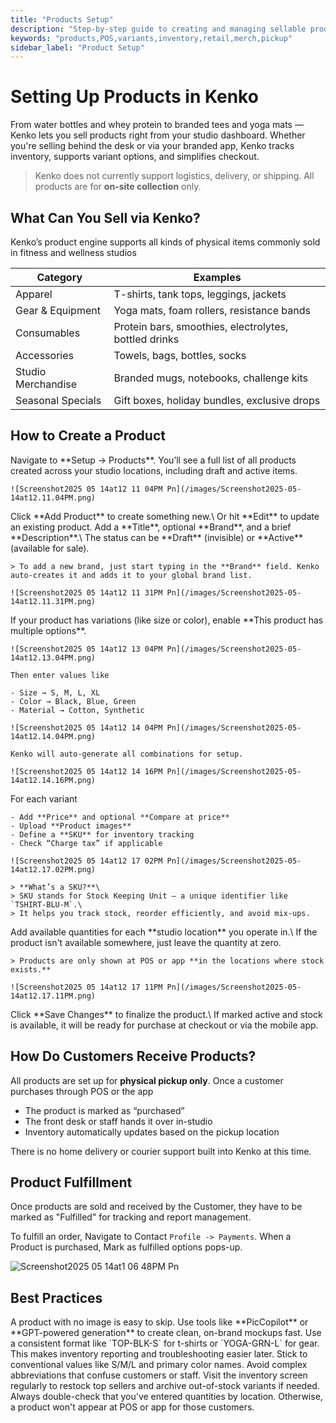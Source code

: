 ```yaml
---
title: "Products Setup"
description: "Step-by-step guide to creating and managing sellable products in Kenko, including variants, inventory, and in-studio pickup."
keywords: "products,POS,variants,inventory,retail,merch,pickup"
sidebar_label: "Product Setup"
---
```



# Setting Up Products in Kenko

From water bottles and whey protein to branded tees and yoga mats — Kenko lets you sell products right from your studio dashboard. Whether you're selling behind the desk or via your branded app, Kenko tracks inventory, supports variant options, and simplifies checkout.

> Kenko does not currently support logistics, delivery, or shipping. All products are for **on-site collection** only.

## What Can You Sell via Kenko?

Kenko’s product engine supports all kinds of physical items commonly sold in fitness and wellness studios

| **Category**       | **Examples**                                          |
| ------------------ | ----------------------------------------------------- |
| Apparel            | T-shirts, tank tops, leggings, jackets                |
| Gear & Equipment   | Yoga mats, foam rollers, resistance bands             |
| Consumables        | Protein bars, smoothies, electrolytes, bottled drinks |
| Accessories        | Towels, bags, bottles, socks                          |
| Studio Merchandise | Branded mugs, notebooks, challenge kits               |
| Seasonal Specials  | Gift boxes, holiday bundles, exclusive drops          |

## How to Create a Product

<Steps>
  <Step title="Go to Setup → Products">
    Navigate to **Setup → Products**. You’ll see a full list of all products created across your studio locations, including draft and active items.

    ![Screenshot2025 05 14at12 11 04PM Pn](/images/Screenshot2025-05-14at12.11.04PM.png)
  </Step>
  <Step title="Click 'Add Product' or Edit Existing">
    Click **Add Product** to create something new.\
    Or hit **Edit** to update an existing product.
  </Step>
  <Step title="Enter Basic Product Details">
    Add a **Title**, optional **Brand**, and a brief **Description**.\
    The status can be **Draft** (invisible) or **Active** (available for sale).

    > To add a new brand, just start typing in the **Brand** field. Kenko auto-creates it and adds it to your global brand list.

    ![Screenshot2025 05 14at12 11 31PM Pn](/images/Screenshot2025-05-14at12.11.31PM.png)
  </Step>
  <Step title="Enable Variants if Needed">
    If your product has variations (like size or color), enable **This product has multiple options**.

    ![Screenshot2025 05 14at12 13 04PM Pn](/images/Screenshot2025-05-14at12.13.04PM.png)

    Then enter values like

    - Size → S, M, L, XL
    - Color → Black, Blue, Green
    - Material → Cotton, Synthetic

    ![Screenshot2025 05 14at12 14 04PM Pn](/images/Screenshot2025-05-14at12.14.04PM.png)

    Kenko will auto-generate all combinations for setup.

    ![Screenshot2025 05 14at12 14 16PM Pn](/images/Screenshot2025-05-14at12.14.16PM.png)
  </Step>
  <Step title="Configure Each Variant">
    For each variant

    - Add **Price** and optional **Compare at price**
    - Upload **Product images**
    - Define a **SKU** for inventory tracking
    - Check “Charge tax” if applicable

    ![Screenshot2025 05 14at12 17 02PM Pn](/images/Screenshot2025-05-14at12.17.02PM.png)

    > **What’s a SKU?**\
    > SKU stands for Stock Keeping Unit — a unique identifier like `TSHIRT-BLU-M`.\
    > It helps you track stock, reorder efficiently, and avoid mix-ups.
  </Step>
  <Step title="Set Location-Based Inventory">
    Add available quantities for each **studio location** you operate in.\
    If the product isn't available somewhere, just leave the quantity at zero.

    > Products are only shown at POS or app **in the locations where stock exists.**

    ![Screenshot2025 05 14at12 17 11PM Pn](/images/Screenshot2025-05-14at12.17.11PM.png)
  </Step>
  <Step title="Save & Activate">
    Click **Save Changes** to finalize the product.\
    If marked active and stock is available, it will be ready for purchase at checkout or via the mobile app.
  </Step>
</Steps>

## How Do Customers Receive Products?

All products are set up for **physical pickup only**. Once a customer purchases through POS or the app

- The product is marked as “purchased”
- The front desk or staff hands it over in-studio
- Inventory automatically updates based on the pickup location

There is no home delivery or courier support built into Kenko at this time.

## Product Fulfillment

Once products are sold and received by the Customer, they have to be marked as "Fulfilled" for tracking and report management.

To fulfill an order, Navigate to Contact `Profile -> Payments`. When a Product is purchased, Mark as fulfilled options pops-up.

![Screenshot2025 05 14at1 06 48PM Pn](/images/Screenshot2025-05-14at1.06.48PM.png)

## **Best Practices**

<AccordionGroup>
  <Accordion title="Always Add Product Images" icon="image">
    A product with no image is easy to skip. Use tools like **PicCopilot** or **GPT-powered generation** to create clean, on-brand mockups fast.
  </Accordion>
  <Accordion title="Standardize SKU Formats" icon="barcode">
    Use a consistent format like `TOP-BLK-S` for t-shirts or `YOGA-GRN-L` for gear. This makes inventory reporting and troubleshooting easier later.
  </Accordion>
  <Accordion title="Use Clear Variant Labels" icon="badge-check">
    Stick to conventional values like S/M/L and primary color names. Avoid complex abbreviations that confuse customers or staff.
  </Accordion>
  <Accordion title="Track Low Stock Weekly" icon="triangle-exclamation">
    Visit the inventory screen regularly to restock top sellers and archive out-of-stock variants if needed.
  </Accordion>
  <Accordion title="Assign Inventory by Location" icon="map">
    Always double-check that you've entered quantities by location. Otherwise, a product won't appear at POS or app for those customers.
  </Accordion>
</AccordionGroup>